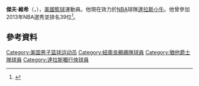 {{noteTA
|G=NBA
|1=zh-cn:威西;zh-hk:維希;
}}
{{Infobox basketball biography
| name            = 傑夫·維希<br />Jeff Withey
| image           = Withey shot 2013-10-05.JPG
| caption         = Withey looks to shoot as [[Donatas_Motiejūnas|Donatas Motiejūnas]] defends during a preseason game in October 2013.
| position        = [[中锋|中锋]]
| height_ft       = 7
| height_in       = 0
| weight_lb       = 230
| league          = [[NBA|NBA]]
| team            = 達拉斯小牛
| number          = 17
| birth_date      = {{birth date and age|1990|3|7}}
| birth_place     = {{USA}}[[加利福尼亞州|加利福尼亞州]][[圣迭戈|圣迭戈]]
| nationality     = {{USA}}
| high_school     = Horizon (聖地牙哥, 加利福尼亞州)
| college         = [[堪薩斯大學|堪薩斯大學]] (2009–2013)
| draft_year      = 2013
| draft_round     = 2
| draft_pick      = 39
| draft_team      = [[波特蘭拓荒者|波特蘭拓荒者]]
| career_start    = 2013
| career_end      =
| years1          = {{nbay|2013|start}}–{{nbay|2014|end}}
| team1           = [[新奧爾良鵜鶘|新奧爾良鵜鶘]]
| years2          = {{nbay|2015|start}}–{{nbay|2016|end}}
| team2           = [[猶他爵士|猶他爵士]]
| years3          = {{nbay|2017|start}}–至今
| team3           = [[達拉斯小牛|達拉斯小牛]]
| highlights      =
*[[NABC_Defensive_Player_of_the_Year|NABC Co-Defensive POY]] (2013)
*Consensus second-team [[NCAA_Men's_Basketball_All-Americans|All-American]] ([[2013_NCAA_Men's_Basketball_All-Americans|2013]])
*2× [[Big_12_Conference|Big 12]] Defensive Player of the Year (2012, 2013)
*First-team All-Big 12 (2013)
| bbr             = witheje01
}}

'''傑夫·維希'''（{{lang-en|'''Jeff Withey'''}}，{{bd|1990年|3月7日}}），[[美國|美國]][[籃球|籃球]]運動員。他現在效力於[[NBA|NBA]]球隊[[達拉斯小牛|達拉斯小牛]]。他曾參加2013年NBA選秀並排名39位<ref name=draft>{{Cite web |url=http://www.iamatrailblazersfan.com/PressReleaseDisplay/tabid/297/ItemID/3860/Default.aspx |title=TRAIL BLAZERS ACQUIRE C.J. MCCOLLUM, JEFF WITHEY, MARKO TODOROVIC AND DRAFT RIGHTS TO ALLEN CRABBE IN 2013 NBA DRAFT |accessdate=2015-07-24 |archive-date=2013-12-07 |archive-url=https://web.archive.org/web/20131207122828/http://www.iamatrailblazersfan.com/PressReleaseDisplay/tabid/297/itemId/3860/Default.aspx |dead-url=yes }}</ref>。

== 參考資料 == 
{{reflist}}

{{NABC年度最佳防守球员}}
{{2013 NBA Draft}}

{{Authority control}}
{{DEFAULTSORT:Withey, Jeff}}
[[Category:美国男子篮球运动员|Category:美国男子篮球运动员]]
[[Category:紐奧良鵜鶘隊球員|Category:紐奧良鵜鶘隊球員]]
[[Category:猶他爵士隊球員|Category:猶他爵士隊球員]]
[[Category:達拉斯獨行俠球員|Category:達拉斯獨行俠球員]]